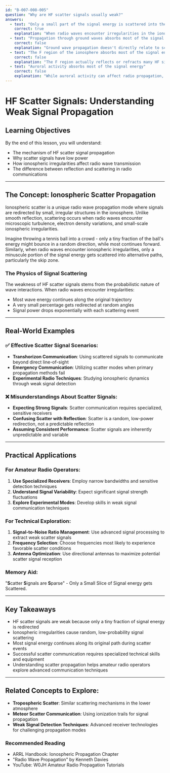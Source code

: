 ```yaml
---
id: "B-007-008-005"
question: "Why are HF scatter signals usually weak?"
answers:
  - text: "Only a small part of the signal energy is scattered into the skip zone"
    correct: true
    explanation: "When radio waves encounter irregularities in the ionosphere, only a tiny fraction of the total signal energy is actually redirected or scattered into the skip zone. Most of the signal continues along its original path, resulting in very low-power scattered signals that are typically difficult to detect and use for communication."
  - text: "Propagation through ground waves absorbs most of the signal energy"
    correct: false
    explanation: "Ground wave propagation doesn't directly relate to scatter signals in the HF band. While ground waves can experience attenuation, this explanation doesn't address the specific mechanism of ionospheric scatter that causes weak signals."
  - text: "The F region of the ionosphere absorbs most of the signal energy"
    correct: false
    explanation: "The F region actually reflects or refracts many HF signals, enabling long-distance communication. It doesn't primarily absorb signal energy, and this explanation mischaracterizes the ionosphere's role in radio wave propagation."
  - text: "Auroral activity absorbs most of the signal energy"
    correct: false
    explanation: "While auroral activity can affect radio propagation, it doesn't directly cause the weakness of scatter signals. This answer incorrectly attributes signal weakness to auroral absorption rather than the fundamental scattering mechanism."
---
```


# HF Scatter Signals: Understanding Weak Signal Propagation

## Learning Objectives
By the end of this lesson, you will understand:
- The mechanism of HF scatter signal propagation
- Why scatter signals have low power
- How ionospheric irregularities affect radio wave transmission
- The difference between reflection and scattering in radio communications

---

## The Concept: Ionospheric Scatter Propagation

Ionospheric scatter is a unique radio wave propagation mode where signals are redirected by small, irregular structures in the ionosphere. Unlike smooth reflection, scattering occurs when radio waves encounter microscopic turbulence, electron density variations, and small-scale ionospheric irregularities.

Imagine throwing a tennis ball into a crowd - only a tiny fraction of the ball's energy might bounce in a random direction, while most continues forward. Similarly, when radio waves encounter ionospheric irregularities, only a minuscule portion of the signal energy gets scattered into alternative paths, particularly the skip zone.

### The Physics of Signal Scattering

The weakness of HF scatter signals stems from the probabilistic nature of wave interactions. When radio waves encounter irregularities:
- Most wave energy continues along the original trajectory
- A very small percentage gets redirected at random angles
- Signal power drops exponentially with each scattering event

---

## Real-World Examples

### ✅ Effective Scatter Signal Scenarios:
- **Transhorizon Communication**: Using scattered signals to communicate beyond direct line-of-sight
- **Emergency Communication**: Utilizing scatter modes when primary propagation methods fail
- **Experimental Radio Techniques**: Studying ionospheric dynamics through weak signal detection

### ❌ Misunderstandings About Scatter Signals:
- **Expecting Strong Signals**: Scatter communication requires specialized, sensitive receivers
- **Confusing Scatter with Reflection**: Scatter is a random, low-power redirection, not a predictable reflection
- **Assuming Consistent Performance**: Scatter signals are inherently unpredictable and variable

---

## Practical Applications

### For Amateur Radio Operators:
1. **Use Specialized Receivers**: Employ narrow bandwidths and sensitive detection techniques
2. **Understand Signal Variability**: Expect significant signal strength fluctuations
3. **Explore Experimental Modes**: Develop skills in weak signal communication techniques

### For Technical Exploration:
1. **Signal-to-Noise Ratio Management**: Use advanced signal processing to extract weak scatter signals
2. **Frequency Selection**: Choose frequencies most likely to experience favorable scatter conditions
3. **Antenna Optimization**: Use directional antennas to maximize potential scatter signal reception

### Memory Aid:
"**S**catter **S**ignals are **S**parse" - Only a Small Slice of Signal energy gets Scattered.

---

## Key Takeaways

- HF scatter signals are weak because only a tiny fraction of signal energy is redirected
- Ionospheric irregularities cause random, low-probability signal scattering
- Most signal energy continues along its original path during scatter events
- Successful scatter communication requires specialized technical skills and equipment
- Understanding scatter propagation helps amateur radio operators explore advanced communication techniques

---

## Related Concepts to Explore:
- **Tropospheric Scatter**: Similar scattering mechanisms in the lower atmosphere
- **Meteor Scatter Communication**: Using ionization trails for signal propagation
- **Weak Signal Detection Techniques**: Advanced receiver technologies for challenging propagation modes

### Recommended Reading
- ARRL Handbook: Ionospheric Propagation Chapter
- "Radio Wave Propagation" by Kenneth Davies
- YouTube: W0JH Amateur Radio Propagation Tutorials